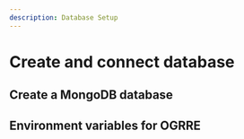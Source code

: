 ```yaml
---
description: Database Setup
---
```

# Create and connect database


<MongoOverview/>

## Create a MongoDB database

<HowToSetupMongo/>

## Environment variables for OGRRE

<MongoEnvironmentVariables/>


